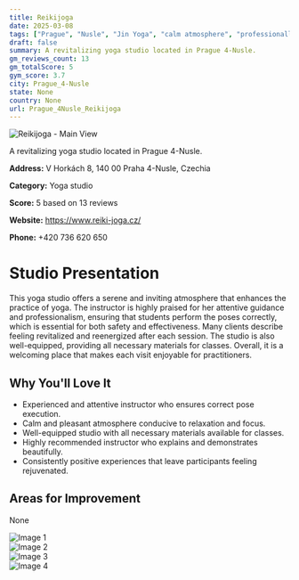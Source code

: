 ```yaml
---
title: Reikijoga
date: 2025-03-08
tags: ["Prague", "Nusle", "Jin Yoga", "calm atmosphere", "professionally guided", "Prague 4-Nusle"]  
draft: false
summary: A revitalizing yoga studio located in Prague 4-Nusle.
gm_reviews_count: 13
gm_totalScore: 5
gym_score: 3.7
city: Prague_4-Nusle
state: None
country: None
url: Prague_4Nusle_Reikijoga
---
```


<div className="aspect-[16/9] relative my-8">
  <img 
    src="https://lh5.googleusercontent.com/p/AF1QipN4IRHhX_mou9KTI25ozFvSiR-OIZtHVtJBJtMj=w1920-h1080-k-no"
    alt="Reikijoga - Main View"
    className="object-cover absolute inset-0 w-full h-full rounded-lg"
  />
</div>

A revitalizing yoga studio located in Prague 4-Nusle.

**Address:** V Horkách 8, 140 00 Praha 4-Nusle, Czechia

**Category:** Yoga studio

**Score:** 5 based on 13 reviews

**Website:** https://www.reiki-joga.cz/

**Phone:** +420 736 620 650

# Studio Presentation

This yoga studio offers a serene and inviting atmosphere that enhances the practice of yoga. The instructor is highly praised for her attentive guidance and professionalism, ensuring that students perform the poses correctly, which is essential for both safety and effectiveness. Many clients describe feeling revitalized and reenergized after each session. The studio is also well-equipped, providing all necessary materials for classes. Overall, it is a welcoming place that makes each visit enjoyable for practitioners.

## Why You'll Love It

- Experienced and attentive instructor who ensures correct pose execution.
- Calm and pleasant atmosphere conducive to relaxation and focus.
- Well-equipped studio with all necessary materials available for classes.
- Highly recommended instructor who explains and demonstrates beautifully.
- Consistently positive experiences that leave participants feeling rejuvenated.

## Areas for Improvement

None

<div className="grid grid-cols-1 xl:grid-cols-2 gap-4 my-8">
<div className="aspect-[4/3] relative"><img src="https://lh5.googleusercontent.com/p/AF1QipMV9N3cqzLjBIXUwij_vPB2FG8RxH4qk53-M3Ek=w1920-h1080-k-no" alt="Image 1" className="object-cover absolute inset-0 w-full h-full rounded-lg" /></div>
<div className="aspect-[4/3] relative"><img src="https://lh5.googleusercontent.com/p/AF1QipPET7hvCQY0T0BOuLNnxcDJSAAivgkUzaaafbQH=w1920-h1080-k-no" alt="Image 2" className="object-cover absolute inset-0 w-full h-full rounded-lg" /></div>
<div className="aspect-[4/3] relative"><img src="https://lh5.googleusercontent.com/p/AF1QipMHu_dAlVjCacfrfNw4NMTr4e7_MY08p4mt1k4r=w1920-h1080-k-no" alt="Image 3" className="object-cover absolute inset-0 w-full h-full rounded-lg" /></div>
<div className="aspect-[4/3] relative"><img src="https://lh5.googleusercontent.com/p/AF1QipO1piuQ37UjriT9GcI5wK5YJL0PoFPxp31AsAK2=w1920-h1080-k-no" alt="Image 4" className="object-cover absolute inset-0 w-full h-full rounded-lg" /></div>
</div>
